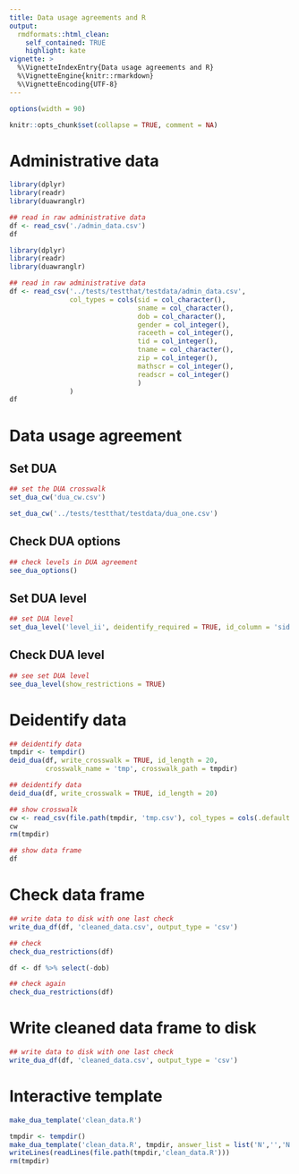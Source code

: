 ```yaml
---
title: Data usage agreements and R
output: 
  rmdformats::html_clean:
    self_contained: TRUE
    highlight: kate
vignette: >
  %\VignetteIndexEntry{Data usage agreements and R}
  %\VignetteEngine{knitr::rmarkdown}
  %\VignetteEncoding{UTF-8}
---
```


```r
options(width = 90)

knitr::opts_chunk$set(collapse = TRUE, comment = NA)

```

# Administrative data    
```r
library(dplyr)
library(readr)
library(duawranglr)

## read in raw administrative data
df <- read_csv('./admin_data.csv')
df
```

```r
library(dplyr)
library(readr)
library(duawranglr)

## read in raw administrative data
df <- read_csv('../tests/testthat/testdata/admin_data.csv',
               col_types = cols(sid = col_character(),
                                sname = col_character(),
                                dob = col_character(),
                                gender = col_integer(),
                                raceeth = col_integer(),
                                tid = col_integer(),
                                tname = col_character(),
                                zip = col_integer(),
                                mathscr = col_integer(),
                                readscr = col_integer()
                                )
               )
df
```	

# Data usage agreement

## Set DUA

```r
## set the DUA crosswalk
set_dua_cw('dua_cw.csv')
```
```r
set_dua_cw('../tests/testthat/testdata/dua_one.csv')
```
## Check DUA options

```r
## check levels in DUA agreement
see_dua_options()
```

## Set DUA level
```r
## set DUA level
set_dua_level('level_ii', deidentify_required = TRUE, id_column = 'sid')
```

## Check DUA level
```r
## see set DUA level 
see_dua_level(show_restrictions = TRUE)
```

# Deidentify data
```r
## deidentify data
tmpdir <- tempdir()
deid_dua(df, write_crosswalk = TRUE, id_length = 20,
         crosswalk_name = 'tmp', crosswalk_path = tmpdir)
```
```r
## deidentify data
deid_dua(df, write_crosswalk = TRUE, id_length = 20)
```
```r
## show crosswalk
cw <- read_csv(file.path(tmpdir, 'tmp.csv'), col_types = cols(.default = 'c'))
cw
rm(tmpdir)
```
```r
## show data frame
df
```

# Check data frame
```r
## write data to disk with one last check
write_dua_df(df, 'cleaned_data.csv', output_type = 'csv')
```
```r
## check
check_dua_restrictions(df)
```
```r
df <- df %>% select(-dob)
```
```r
## check again
check_dua_restrictions(df)
```

# Write cleaned data frame to disk
```r
## write data to disk with one last check
write_dua_df(df, 'cleaned_data.csv', output_type = 'csv')
```

# Interactive template
```r
make_dua_template('clean_data.R')
```
```r
tmpdir <- tempdir()
make_dua_template('clean_data.R', tmpdir, answer_list = list('N','','N','',''))
writeLines(readLines(file.path(tmpdir,'clean_data.R')))
rm(tmpdir)
```


